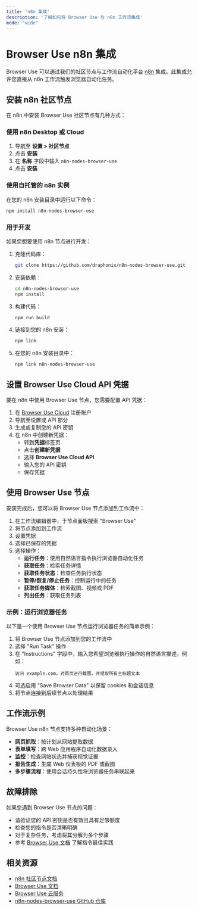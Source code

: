 ```yaml
---
title: 'n8n 集成'
description: '了解如何将 Browser Use 与 n8n 工作流集成'
mode: "wide"
---
```


# Browser Use n8n 集成

Browser Use 可以通过我们的社区节点与工作流自动化平台 [n8n](https://n8n.io) 集成。此集成允许您直接从 n8n 工作流触发浏览器自动化任务。

## 安装 n8n 社区节点

在 n8n 中安装 Browser Use 社区节点有几种方式：

### 使用 n8n Desktop 或 Cloud

1. 导航至 **设置 > 社区节点**
2. 点击 **安装**
3. 在 **名称** 字段中输入 `n8n-nodes-browser-use`
4. 点击 **安装**

### 使用自托管的 n8n 实例

在您的 n8n 安装目录中运行以下命令：

```bash
npm install n8n-nodes-browser-use
```

### 用于开发

如果您想要使用 n8n 节点进行开发：

1. 克隆代码库：
   ```bash
   git clone https://github.com/draphonix/n8n-nodes-browser-use.git
   ```
2. 安装依赖：
   ```bash
   cd n8n-nodes-browser-use
   npm install
   ```
3. 构建代码：
   ```bash
   npm run build
   ```
4. 链接到您的 n8n 安装：
   ```bash
   npm link
   ```
5. 在您的 n8n 安装目录中：
   ```bash
   npm link n8n-nodes-browser-use
   ```

## 设置 Browser Use Cloud API 凭据

要在 n8n 中使用 Browser Use 节点，您需要配置 API 凭据：

1. 在 [Browser Use Cloud](https://cloud.browser-use.com) 注册账户
2. 导航至设置或 API 部分
3. 生成或复制您的 API 密钥
4. 在 n8n 中创建新凭据：
   - 转到**凭据**标签页
   - 点击**创建新凭据**
   - 选择 **Browser Use Cloud API**
   - 输入您的 API 密钥
   - 保存凭据

## 使用 Browser Use 节点

安装完成后，您可以将 Browser Use 节点添加到工作流中：

1. 在工作流编辑器中，于节点面板搜索 "Browser Use"
2. 将节点添加到工作流
3. 设置凭据
4. 选择已保存的凭据
5. 选择操作：
   - **运行任务**：使用自然语言指令执行浏览器自动化任务
   - **获取任务**：检索任务详情
   - **获取任务状态**：检查任务执行状态
   - **暂停/恢复/停止任务**：控制运行中的任务
   - **获取任务媒体**：检索截图、视频或 PDF
   - **列出任务**：获取任务列表

### 示例：运行浏览器任务

以下是一个使用 Browser Use 节点运行浏览器任务的简单示例：

1. 将 Browser Use 节点添加到您的工作流中
2. 选择 "Run Task" 操作
3. 在 "Instructions" 字段中，输入您希望浏览器执行操作的自然语言描述，例如：
   ```
   访问 example.com，对首页进行截图，并提取所有主标题文本
   ```
4. 可选启用 "Save Browser Data" 以保留 cookies 和会话信息
5. 将节点连接到后续节点以处理结果

## 工作流示例

Browser Use n8n 节点支持多种自动化场景：

- **网页抓取**：按计划从网站提取数据
- **表单填写**：跨 Web 应用程序自动化数据录入
- **监控**：检查网站状态并捕获视觉证据
- **报告生成**：生成 Web 仪表板的 PDF 或截图
- **多步骤流程**：使用会话持久性将浏览器任务串联起来

## 故障排除

如果您遇到 Browser Use 节点的问题：

- 请验证您的 API 密钥是否有效且具有足够额度
- 检查您的指令是否清晰明确
- 对于复杂任务，考虑将其分解为多个步骤
- 参考 [Browser Use 文档](https://docs.browser-use.com) 了解指令最佳实践

## 相关资源

- [n8n 社区节点文档](https://docs.n8n.io/integrations/community-nodes/)
- [Browser Use 文档](https://docs.browser-use.com)
- [Browser Use 云服务](https://cloud.browser-use.com)
- [n8n-nodes-browser-use GitHub 仓库](https://github.com/draphonix/n8n-nodes-browser-use)